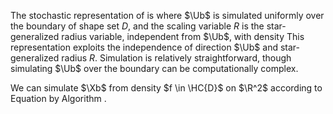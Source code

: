 

The stochastic representation of \citet[Theorem 8]{Richter2014} is \eeq[Richter]{
  \Xb = \mub + R\Ub,
} where $\Ub$ is simulated uniformly over the boundary of shape set $D$, and the scaling variable $R$ is the star-generalized radius variable, independent from $\Ub$, with density \eeq[scale-r]{
  \fnc{f_{R}}{r} = p\abs{D}r^{p-1}\fnc{f_0}{r}, \qquad r > 0.
} This representation exploits the independence of direction $\Ub$ and star-generalized radius $R$. Simulation is relatively straightforward, though simulating $\Ub$ over the boundary can be computationally complex.

We can simulate $\Xb$ from density $f \in \HC{D}$ on $\R^2$ according to Equation \eqref{Eq:Richter} by Algorithm \ref{Alg:sim-boundary}.

\begin{algorithm}[H] \label{Alg:sim-boundary}
  \SetAlgoLined
  \LinesNumbered
  \KwResult{Sample of $n$ independent and identically distributed random vectors from density $f \in \HC{D}$ on $\R^2$}
  Calculate the length of the boundary, $L = \int_{0}^{2\pi}\sqrt{\paren{\fncD{r}{\t}}^2 + \paren{\frac{d}{d\t}\fncD{r}{\t}}^2}d\t$, with $r\!_D$ in Equation \eqref{Eq:D-boundary}\;
  \For{$i = 1, \dots, n$}{
    Simulate $U_i \sim \text{Unif}(0, L)$ to produce $u_i$\;
    Solve $\int_{0}^{\t_i}\sqrt{\paren{\fncD{r}{\t}}^2 + \paren{\frac{d}{d\t}\fncD{r}{\t}}^2}d\t = u_i$ for $\t_i$\; 
    Denote uniform random vector simulated over boundary by $\ub_i = \fncD{r}{\t_i}\paren{\fnc{\cos}{\t_i}, \fnc{\sin}{\t_i}}$\;
    Simulate $R_i$ from density $f_{R}$ to get $r_i$\;
    Calculate observation $i$, $\xb_i = \mub + r_i\ub_i$\;
  }
  \caption{Simulate from $f \in \HC{D}$ by simulating uniformly over the boundary}
  \end{algorithm}